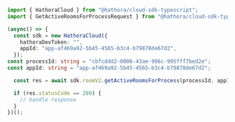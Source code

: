 ```typescript GetActiveRoomsForProcess.ts
import { HathoraCloud } from "@hathora/cloud-sdk-typescript";
import { GetActiveRoomsForProcessRequest } from "@hathora/cloud-sdk-typescript/dist/sdk/models/operations";

(async() => {
  const sdk = new HathoraCloud({
    hathoraDevToken: "",
    appId: "app-af469a92-5b45-4565-b3c4-b79878de67d2",
  });
const processId: string = "cbfcddd2-0006-43ae-996c-995fff7bed2e";
const appId: string = "app-af469a92-5b45-4565-b3c4-b79878de67d2";

  const res = await sdk.roomV2.getActiveRoomsForProcess(processId, appId);

  if (res.statusCode == 200) {
    // handle response
  }
})();
```
